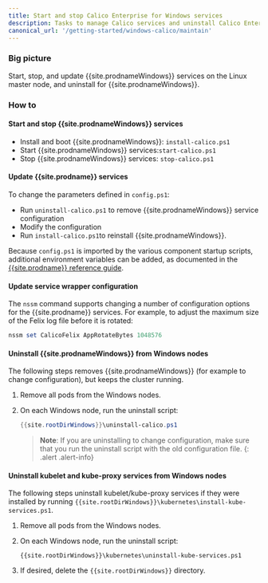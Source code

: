 ```yaml
---
title: Start and stop Calico Enterprise for Windows services
description: Tasks to manage Calico services and uninstall Calico Enterprise for Windows.
canonical_url: '/getting-started/windows-calico/maintain'
---
```


### Big picture

Start, stop, and update {{site.prodnameWindows}} services on the Linux master node, and uninstall for {{site.prodnameWindows}}.

### How to

#### Start and stop {{site.prodnameWindows}} services

- Install and boot {{site.prodnameWindows}}: `install-calico.ps1`
- Start {{site.prodnameWindows}} services:`start-calico.ps1`
- Stop {{site.prodnameWindows}} services: `stop-calico.ps1`

#### Update {{site.prodname}} services

To change the parameters defined in `config.ps1`:

- Run `uninstall-calico.ps1` to remove {{site.prodnameWindows}} service configuration
- Modify the configuration
- Run `install-calico.ps1`to reinstall {{site.prodnameWindows}}.

Because `config.ps1` is imported by the various component startup scripts, additional environment variables can be added, as documented in the [{{site.prodname}} reference guide]({{site.baseurl}}/reference).

#### Update service wrapper configuration

The `nssm` command supports changing a number of configuration options for the {{site.prodname}} services. For example, to adjust the maximum size of the Felix log file before it is rotated:

```powershell
nssm set CalicoFelix AppRotateBytes 1048576
```

#### Uninstall {{site.prodnameWindows}} from Windows nodes

The following steps removes {{site.prodnameWindows}} (for example to change configuration), but keeps the cluster running.

1. Remove all pods from the Windows nodes.
1. On each Windows node, run the uninstall script:

   ```powershell
   {{site.rootDirWindows}}\uninstall-calico.ps1
   ```
   >**Note**: If you are uninstalling to change configuration, make sure that you run the uninstall script with the old configuration file.
   {: .alert .alert-info}

#### Uninstall kubelet and kube-proxy services from Windows nodes

The following steps uninstall kubelet/kube-proxy services if they were installed by running `{{site.rootDirWindows}}\kubernetes\install-kube-services.ps1`.

1. Remove all pods from the Windows nodes.
1. On each Windows node, run the uninstall script:
   ```
   {{site.rootDirWindows}}\kubernetes\uninstall-kube-services.ps1
   ```

1. If desired, delete the `{{site.rootDirWindows}}` directory.
